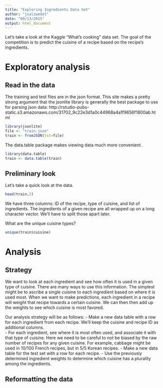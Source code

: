 ```yaml
---
title: "Exploring Ingredients Data Set"
author: "jsalzwedel"
date: "09/13/2015"
output: html_document
---
```


Let's take a look at the Kaggle "What's cooking" data set.  The goal of the
competition is to predict the cuisine of a recipe based on the recipe's 
ingredients.

# Exploratory analysis

## Read in the data

The training and test files are in the json format.  This site makes a pretty
strong argument that the jsonlite library is generally the best package to use
for parsing json data:
http://rstudio-pubs-static.s3.amazonaws.com/31702_9c22e3d1a0c44968a4a1f9656f1800ab.html

```r
library(jsonlite)
file <- "train.json"
train <- fromJSON(txt=file)
```

The data.table package makes viewing data much more convenient.

```r
library(data.table)
train <- data.table(train)
```

## Preliminary look

Let's take a quick look at the data.

```r
head(train,2)
```

We have three columns: ID of the recipe, type of cuisine, and list of
ingredients.  The ingredients of a given recipe are all wrapped up on a long
character vector.  We'll have to split those apart later.

What are the unique cuisine types?

```r
unique(train$cuisine)
```



# Analysis

## Strategy

We want to look at each ingredient and see how often it is used in a given
type of cuisine.  There are many ways to use this information.  The simplest
might be to ascribe a single cuisine to each ingredient based on where it is
used most.  When we want to make predictions, each ingredient in a recipe
will weight that recipe towards a certain cuisine.  We can then then add up the
weights to see which cuisine is most favored.

Our analysis strategy will be as follows:
- Make a new data table with a row for each ingredient from each recipe.  We'll
keep the cuisine and recipe ID as additional columns.  
- For each ingredient, see where it is most often used, and associate it with
that type of cuisine.  Here we need to be careful to not be biased by the raw
number of recipes for any given cuisine. For example, cabbage might be used in 
10/100 French recipes, but in 5/5 Korean recipes.
- Make a new data table for the test set with a row for each recipe.
- Use the previously determined ingredient weights to determine which cuisine has
a plurality among the ingredients.

## Reformatting the data